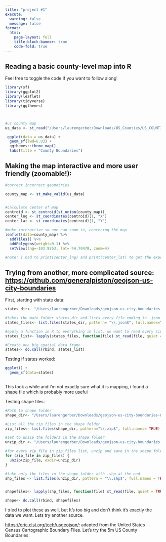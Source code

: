 ```yaml
---
title: "project #1"
execute: 
  warning: false
  message: false
format:
  html:
    page-layout: full
    title-block-banner: true
    code-fold: true 
---
```


## Reading a basic county-level map into R

Feel free to toggle the code if you want to follow along!

```r
library(sf)
library(ggplot2)
library(leaflet)
library(tidyverse)
library(ggthemes)



#us county map
us_data <- st_read("/Users/laurengerber/Downloads/US_Counties/US_COUNTIES_ACS_2014.shp", quiet=TRUE)

 ggplot(data = us_data) +
  geom_sf(lwd=0.03) +
  ggthemes::theme_map()
  labs(title = "County Boundaries")
```

## Making the map interactive and more user friendly (zoomable!):

```r
#correct incorrect geometries 

county_map <- st_make_valid(us_data)


#calculate center of map 
centroid <- st_centroid(st_union(county_map))
center_lng <- st_coordinates(centroid)[1, "X"]
center_lat <- st_coordinates(centroid)[1, "Y"]

#make interactive so one can zoom in, centering the map
leaflet(data=county_map) %>% 
  addTiles() %>% 
  addPolygons(weight=0.1) %>% 
  setView(lng=-103.9263, lat= 44.70478, zoom=4)

#note: I had to print(center_lng) and print(center_lat) to get the exact lng and lat used in the setView function. R wouldn't allow me to set lng=center_lng and lat=center_lat for some reason
```

## Trying from another, more complicated source: <https://github.com/generalpiston/geojson-us-city-boundaries>

First, starting with state data:

```r
states_dir<- "/Users/laurengerber/Downloads/geojson-us-city-boundaries-master/states"

#takes the main folder states_dir and lists every file ending in .json
states_files<- list.files(states_dir, pattern= "\\.json$", full.names=TRUE)

#apply a function in R to everything in list, we want to read every single state file: 
states_list<- lapply(states_files, function(file) st_read(file, quiet = TRUE))

#Create one big spatial data frame 
states<- do.call(rbind, states_list)

```

Testing if states worked:

```r


ggplot() +
  geom_sf(data=states)
  

```

This took a while and I'm not exactly sure what it is mapping, i found a shape file which is probably more useful

Testing shape files:

```r
#Path to shape folder 
shape_dir<- "/Users/laurengerber/Downloads/geojson-us-city-boundaries-master/shapes"

#List all the zip files in the shape folder
zip_files<- list.files(shape_dir, pattern="\\.zip$", full.names= TRUE)

#set to unzip the folders in the shape folder 
unzip_dir <- "/Users/laurengerber/Downloads/geojson-us-city-boundaries-master/shapes"

#for every zip_file in zip_files list, unzip and save in the shape folder 
for (zip_file in zip_files) {
  unzip(zip_file, exdir=unzip_dir)
}

#take only the files in the shape folder with .shp at the end 
shp_files <- list.files(unzip_dir, pattern = "\\.shp$", full.names = TRUE)


shapefiles<- lapply(shp_files, function(file) st_read(file, quiet = TRUE))

shape<- do.call(rbind, shapefiles)


```

I tried to plot these as well, but It's too big and don't think it's exactly the data we want. Lets try another source.

<https://eric.clst.org/tech/usgeojson/>: adapted from the United States Census Cartographic Boundary Files. Let's try the 5m US County Boundaries.
